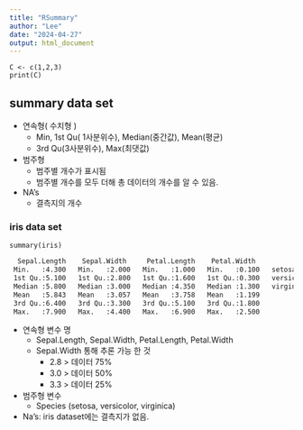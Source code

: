 ```yaml
---
title: "RSummary"
author: "Lee"
date: "2024-04-27"
output: html_document
---
```



```
C <- c(1,2,3)
print(C)
```

## summary data set

- 연속형( 수치형 )
  - Min, 1st Qu( 1사분위수), Median(중간값), Mean(평균)
  - 3rd Qu(3사분위수), Max(최댓값)
- 범주형 
  - 범주별 개수가 표시됨
  - 범주별 개수를 모두 더해 총 데이터의 개수를 알 수 있음. 
- NA's 
  - 결측지의 개수 

### iris data set 

```
summary(iris)
```

```sh
  Sepal.Length    Sepal.Width     Petal.Length    Petal.Width          Species  
 Min.   :4.300   Min.   :2.000   Min.   :1.000   Min.   :0.100   setosa    :50  
 1st Qu.:5.100   1st Qu.:2.800   1st Qu.:1.600   1st Qu.:0.300   versicolor:50  
 Median :5.800   Median :3.000   Median :4.350   Median :1.300   virginica :50  
 Mean   :5.843   Mean   :3.057   Mean   :3.758   Mean   :1.199                  
 3rd Qu.:6.400   3rd Qu.:3.300   3rd Qu.:5.100   3rd Qu.:1.800                  
 Max.   :7.900   Max.   :4.400   Max.   :6.900   Max.   :2.500 
```

- 연속형 변수 명 
  - Sepal.Length, Sepal.Width, Petal.Length, Petal.Width
  - Sepal.Width 통해 추론 가능 한 것
    - 2.8 > 데이터 75% 
    - 3.0 > 데이터 50%
    - 3.3 > 데이터 25%

- 범주형 변수 
  - Species (setosa, versicolor, virginica)

- Na's: iris dataset에는 결측지가 없음. 


